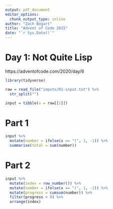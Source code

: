 ```yaml
---
output: pdf_document
editor_options: 
  chunk_output_type: inline
author: "Zach Bogart"
title: "Advent of Code 2015"
date: "`r Sys.Date()`"
---
```


# Day 1: Not Quite Lisp

https://adventofcode.com/2020/day/6

```r
library(tidyverse)
```

```r
raw = read_file("inputs/01-input.txt") %>% 
  str_split("")

input = tibble(x = raw[[1]])
```

# Part 1

```r
input %>% 
  mutate(number = ifelse(x == "(", 1, -1)) %>% 
  summarise(total = sum(number))
```

# Part 2

```r
input %>% 
  mutate(index = row_number()) %>% 
  mutate(number = ifelse(x == "(", 1, -1)) %>% 
  mutate(progress = cumsum(number)) %>% 
  filter(progress < 0) %>% 
  arrange(index)
```

